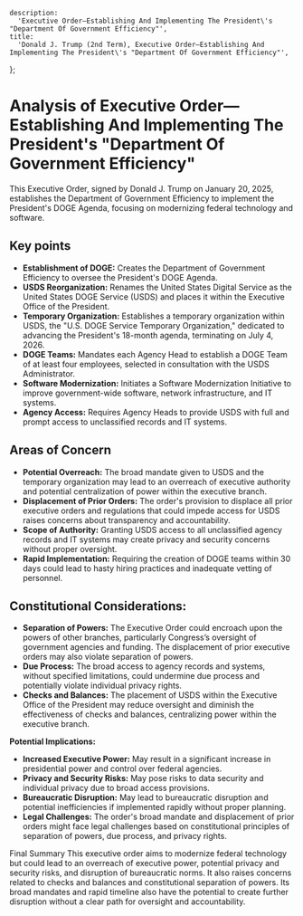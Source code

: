     description:
      'Executive Order—Establishing And Implementing The President\'s "Department Of Government Efficiency"',
    title:
      'Donald J. Trump (2nd Term), Executive Order—Establishing And Implementing The President\'s "Department Of Government Efficiency"',

};


# Analysis of Executive Order—Establishing And Implementing The President's \"Department Of Government Efficiency\"

This Executive Order, signed by Donald J. Trump on January 20, 2025, establishes the Department of Government Efficiency to implement the President's DOGE Agenda, focusing on modernizing federal technology and software.

## Key points

- **Establishment of DOGE:** Creates the Department of Government Efficiency to oversee the President's DOGE Agenda.
- **USDS Reorganization:** Renames the United States Digital Service as the United States DOGE Service (USDS) and places it within the Executive Office of the President.
- **Temporary Organization:** Establishes a temporary organization within USDS, the \"U.S. DOGE Service Temporary Organization,\" dedicated to advancing the President's 18-month agenda, terminating on July 4, 2026.
- **DOGE Teams:** Mandates each Agency Head to establish a DOGE Team of at least four employees, selected in consultation with the USDS Administrator.
- **Software Modernization:** Initiates a Software Modernization Initiative to improve government-wide software, network infrastructure, and IT systems.
- **Agency Access:** Requires Agency Heads to provide USDS with full and prompt access to unclassified records and IT systems.

## Areas of Concern

- **Potential Overreach:** The broad mandate given to USDS and the temporary organization may lead to an overreach of executive authority and potential centralization of power within the executive branch.
- **Displacement of Prior Orders:** The order's provision to displace all prior executive orders and regulations that could impede access for USDS raises concerns about transparency and accountability.
- **Scope of Authority:** Granting USDS access to all unclassified agency records and IT systems may create privacy and security concerns without proper oversight.
- **Rapid Implementation:** Requiring the creation of DOGE teams within 30 days could lead to hasty hiring practices and inadequate vetting of personnel.

## Constitutional Considerations:

- **Separation of Powers:** The Executive Order could encroach upon the powers of other branches, particularly Congress’s oversight of government agencies and funding. The displacement of prior executive orders may also violate separation of powers.
- **Due Process:** The broad access to agency records and systems, without specified limitations, could undermine due process and potentially violate individual privacy rights.
- **Checks and Balances:** The placement of USDS within the Executive Office of the President may reduce oversight and diminish the effectiveness of checks and balances, centralizing power within the executive branch.

**Potential Implications:**

- **Increased Executive Power:** May result in a significant increase in presidential power and control over federal agencies.
- **Privacy and Security Risks:** May pose risks to data security and individual privacy due to broad access provisions.
- **Bureaucratic Disruption:** May lead to bureaucratic disruption and potential inefficiencies if implemented rapidly without proper planning.
- **Legal Challenges:** The order's broad mandate and displacement of prior orders might face legal challenges based on constitutional principles of separation of powers, due process, and privacy rights.

Final Summary
This executive order aims to modernize federal technology but could lead to an overreach of executive power, potential privacy and security risks, and disruption of bureaucratic norms. It also raises concerns related to checks and balances and constitutional separation of powers. Its broad mandates and rapid timeline also have the potential to create further disruption without a clear path for oversight and accountability.
